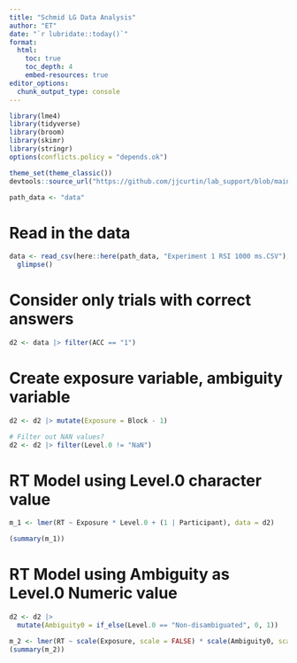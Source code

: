```yaml
---
title: "Schmid LG Data Analysis" 
author: "ET" 
date: "`r lubridate::today()`"
format: 
  html:
    toc: true 
    toc_depth: 4
    embed-resources: true
editor_options: 
  chunk_output_type: console
---
```


```r
library(lme4)
library(tidyverse)
library(broom)
library(skimr)
library(stringr)
options(conflicts.policy = "depends.ok")

theme_set(theme_classic()) 
devtools::source_url("https://github.com/jjcurtin/lab_support/blob/main/case_analysis.R?raw=true")

path_data <- "data"
```

# Read in the data
```r
data <- read_csv(here::here(path_data, "Experiment 1 RSI 1000 ms.CSV"), show_col_types = FALSE) |> 
  glimpse()
```

# Consider only trials with correct answers
```r
d2 <- data |> filter(ACC == "1")
```

# Create exposure variable, ambiguity variable
```r
d2 <- d2 |> mutate(Exposure = Block - 1)

# Filter out NAN values?
d2 <- d2 |> filter(Level.0 != "NaN")
```

# RT Model using Level.0 character value
```r
m_1 <- lmer(RT ~ Exposure * Level.0 + (1 | Participant), data = d2)

(summary(m_1))
```

# RT Model using Ambiguity as Level.0 Numeric value
```r
d2 <- d2 |> 
  mutate(Ambiguity0 = if_else(Level.0 == "Non-disambiguated", 0, 1))

m_2 <- lmer(RT ~ scale(Exposure, scale = FALSE) * scale(Ambiguity0, scale = FALSE) + (1 | Participant), data = d2)
(summary(m_2))
```
